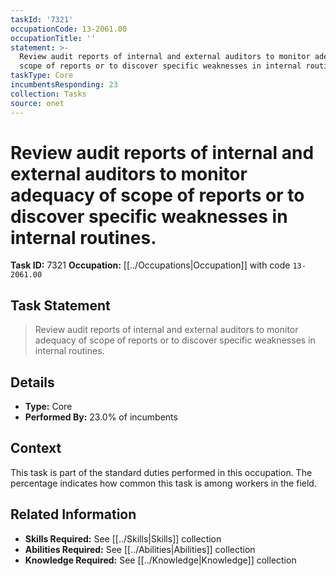 ```yaml
---
taskId: '7321'
occupationCode: 13-2061.00
occupationTitle: ''
statement: >-
  Review audit reports of internal and external auditors to monitor adequacy of
  scope of reports or to discover specific weaknesses in internal routines.
taskType: Core
incumbentsResponding: 23
collection: Tasks
source: onet
---
```

# Review audit reports of internal and external auditors to monitor adequacy of scope of reports or to discover specific weaknesses in internal routines.

**Task ID:** 7321
**Occupation:** [[../Occupations|Occupation]] with code `13-2061.00`

## Task Statement

> Review audit reports of internal and external auditors to monitor adequacy of scope of reports or to discover specific weaknesses in internal routines.

## Details

- **Type:** Core
- **Performed By:** 23.0% of incumbents

## Context

This task is part of the standard duties performed in this occupation. The percentage indicates how common this task is among workers in the field.

## Related Information

- **Skills Required:** See [[../Skills|Skills]] collection
- **Abilities Required:** See [[../Abilities|Abilities]] collection
- **Knowledge Required:** See [[../Knowledge|Knowledge]] collection

